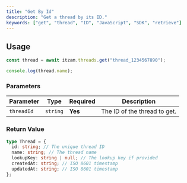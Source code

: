```yaml
---
title: "Get By Id"
description: "Get a thread by its ID."
keywords: ["get", "thread", "ID", "JavaScript", "SDK", "retrieve"]
---
```


## Usage

```typescript
const thread = await itzam.threads.get("thread_1234567890");

console.log(thread.name);
```

### Parameters

| Parameter  | Type     | Required | Description                  |
| ---------- | -------- | -------- | ---------------------------- |
| `threadId` | `string` | **Yes**  | The ID of the thread to get. |

### Return Value

```typescript
type Thread = {
  id: string; // The unique thread ID
  name: string; // The thread name
  lookupKey: string | null; // The lookup key if provided
  createdAt: string; // ISO 8601 timestamp
  updatedAt: string; // ISO 8601 timestamp
};
```

